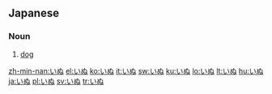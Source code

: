==Japanese==
===Noun===
{{ja-noun|h|rom=inu}}
# {{ja-def|犬}} [[dog]]

[[zh-min-nan:いぬ]]
[[el:いぬ]]
[[ko:いぬ]]
[[it:いぬ]]
[[sw:いぬ]]
[[ku:いぬ]]
[[lo:いぬ]]
[[lt:いぬ]]
[[hu:いぬ]]
[[ja:いぬ]]
[[pl:いぬ]]
[[sv:いぬ]]
[[tr:いぬ]]